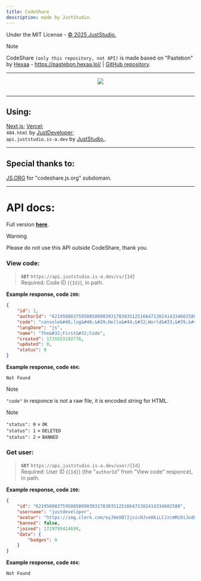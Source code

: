 ```yaml
---
title: CodeShare
description: made by JustStudio.
---
```


Under the MIT License - <a href="https://github.com/JustStudio7/CodeShare/blob/main/LICENSE">© 2025 JustStudio.</a><br/>
> [!NOTE]
> CodeShare `(only this repository, not API)` is made based on "Pastebon" by [Hexaa](https://github.com/hexaaagon) - https://pastebon.hexaa.lol/ | [GitHub repository](https://github.com/hexaaagon/pastebon).<br/>

-------------

<a href="https://codeshare.js.org/">
        <div align="center">
                <picture>
                        <source media="(prefers-color-scheme: dark)" srcset="https://socialify.git.ci/JustStudio7/CodeShare/image?custom_description=https%3A%2F%2Fcodeshare.js.org%2F&description=1&font=Jost&forks=1&issues=1&language=1&logo=https%3A%2F%2Fimg.juststudio.is-a.dev%2Fcs%2Flogo.png&name=1&pattern=Transparent&stargazers=1&theme=Auto">
                        <img src="https://socialify.git.ci/JustStudio7/CodeShare/image?custom_description=https%3A%2F%2Fcodeshare.js.org%2F&description=1&font=Jost&forks=1&issues=1&language=1&logo=https%3A%2F%2Fimg.juststudio.is-a.dev%2Fcs%2Flogo.png&name=1&pattern=Transparent&stargazers=1&theme=Auto">
                </picture>
                <br/>
                <br/>
        </div>
</a>

-------------
## Using:
[Next.js](https://nextjs.org/); [Vercel](https://vercel.com/);<br/>
`404.html` by <a href="https://justdeveloper.is-a.dev/">JustDeveloper</a>;<br/>
`api.juststudio.is-a.dev` by <a href="https://juststudio.is-a.dev/" title="JustStudio. - a System Development Studio">JustStudio.</a>.

-------------
## Special thanks to:
<a href="https://js.org/" title="JS.ORG - the JavaScript organization">JS.ORG</a> for "codeshare.js.org" subdomain.

-------------
# API docs:
Full version <a href="https://codeshare.js.org/docs/api-route" title="Docs - API Routes | CodeShare">**here**</a>.

> [!WARNING]
> Please do not use this API outside CodeShare, thank you.

### View code:
> **`GET`** `https://api.juststudio.is-a.dev/cs/{Id}`<br/>
> Required: Code ID (`{Id}`), in path.<br/>

**Example response, code `200`:**
```json
{
    "id": 1,
    "authorId": "621950083759508500903931783035125166471302414334602580",
    "code": "console&#46;log&#40;&#39;Hello&#44;&#32;World&#33;&#39;&#41;",
    "langDone": "js",
    "name": "The&#32;First&#32;Code",
    "created": 1735553192776,
    "updated": 0,
    "status": 0
}
```
**Example response, code `404`:**
```
Not Found
```
> [!NOTE]
> `"code"` in responce is not a raw file, it is encoded string for HTML.

> [!NOTE]
> `"status": 0` = `OK`<br/>
> `"status": 1` = `DELETED`<br/>
> `"status": 2` = `BANNED`

### Get user:
> **`GET`** `https://api.juststudio.is-a.dev/user/{Id}`<br/>
> Required: User ID (`{Id}`) (the "`authorId`" from "View code" responce), in path.<br/>

**Example response, code `200`:**
```json
{
    "id": "621950083759508500903931783035125166471302414334602580",
    "username": "justdeveloper",
    "avatar": "https://img.clerk.com/eyJ0eXBlIjoicHJveHkiLCJzcmMiOiJodHRwczovL2ltYWdlcy5jbGVyay5kZXYvb2F1dGhfZGlzY29yZC9pbWdfMm50amxFZXZ3clhIdXAwUUVPeFlpU3QwWTdwIn0",
    "banned": false,
    "joined": 1729799414699,
    "data": {
        "badges": 0
    }
}
```
**Example response, code `404`:**
```
Not Found
```

